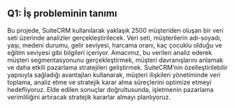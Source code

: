 ## **Q1: İş probleminin tanımı**

Bu projede, SuiteCRM kullanılarak yaklaşık 2500 müşteriden oluşan bir
veri seti üzerinde analizler gerçekleştirilecek. Veri seti, müşterilerin
adı-soyadı, yaşı, medeni durumu, gelir seviyesi, harcama oranı, kaç
çocuklu olduğu ve eğitim seviyesi gibi bilgileri içeriyor. Amacımız, bu
verileri analiz ederek müşteri segmentasyonunu gerçekleştirmek, müşteri
davranışlarını anlamak ve daha etkili pazarlama stratejileri
geliştirmek. SuiteCRM'nin özelleştirilebilir yapısıyla sağladığı
avantajları kullanarak, müşteri ilişkileri yönetiminde veri toplama,
analiz etme ve stratejik karar alma süreçlerini optimize etmeyi
hedefliyoruz. Elde edilen sonuçlar doğrultusunda, işletmenin pazarlama
verimliliğini artıracak stratejik kararlar almayı planlıyoruz.
